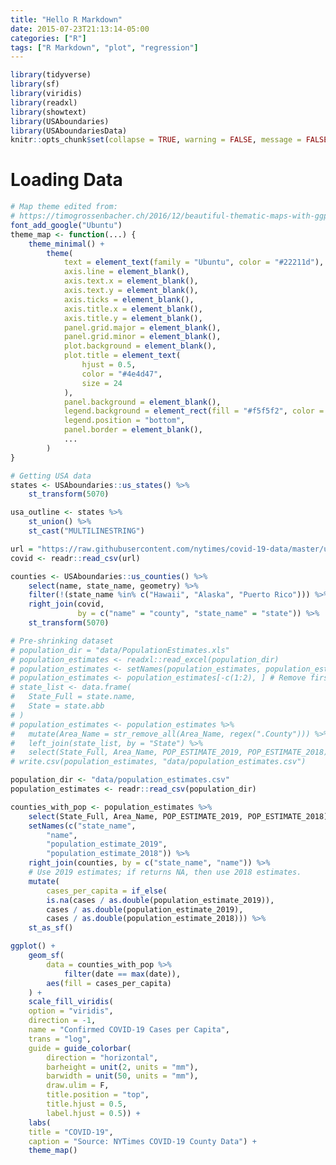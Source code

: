 ```yaml
---
title: "Hello R Markdown"
date: 2015-07-23T21:13:14-05:00
categories: ["R"]
tags: ["R Markdown", "plot", "regression"]
---
```


```r
library(tidyverse)
library(sf)
library(viridis)
library(readxl)
library(showtext)
library(USAboundaries)
library(USAboundariesData)
knitr::opts_chunk$set(collapse = TRUE, warning = FALSE, message = FALSE)
```

# Loading Data

```r
# Map theme edited from:
# https://timogrossenbacher.ch/2016/12/beautiful-thematic-maps-with-ggplot2-only/
font_add_google("Ubuntu")
theme_map <- function(...) {
    theme_minimal() +
        theme(
            text = element_text(family = "Ubuntu", color = "#22211d"),
            axis.line = element_blank(),
            axis.text.x = element_blank(),
            axis.text.y = element_blank(),
            axis.ticks = element_blank(),
            axis.title.x = element_blank(),
            axis.title.y = element_blank(),
            panel.grid.major = element_blank(),
            panel.grid.minor = element_blank(),
            plot.background = element_blank(),
            plot.title = element_text(
                hjust = 0.5,
                color = "#4e4d47",
                size = 24
            ),
            panel.background = element_blank(),
            legend.background = element_rect(fill = "#f5f5f2", color = NA),
            legend.position = "bottom",
            panel.border = element_blank(),
            ...
        )
}

# Getting USA data
states <- USAboundaries::us_states() %>%
    st_transform(5070)

usa_outline <- states %>%
    st_union() %>%
    st_cast("MULTILINESTRING")

url = "https://raw.githubusercontent.com/nytimes/covid-19-data/master/us-counties.csv"
covid <- readr::read_csv(url)

counties <- USAboundaries::us_counties() %>%
    select(name, state_name, geometry) %>%
    filter(!(state_name %in% c("Hawaii", "Alaska", "Puerto Rico"))) %>%
    right_join(covid,
               by = c("name" = "county", "state_name" = "state")) %>%
    st_transform(5070)

# Pre-shrinking dataset
# population_dir = "data/PopulationEstimates.xls"
# population_estimates <- readxl::read_excel(population_dir)
# population_estimates <- setNames(population_estimates, population_estimates[2, ]) # Set headers
# population_estimates <- population_estimates[-c(1:2), ] # Remove first two rows
# state_list <- data.frame(
#   State_Full = state.name,
#   State = state.abb
# )
# population_estimates <- population_estimates %>%
#   mutate(Area_Name = str_remove_all(Area_Name, regex(".County"))) %>%
#   left_join(state_list, by = "State") %>%
#   select(State_Full, Area_Name, POP_ESTIMATE_2019, POP_ESTIMATE_2018)
# write.csv(population_estimates, "data/population_estimates.csv")

population_dir <- "data/population_estimates.csv"
population_estimates <- readr::read_csv(population_dir)

counties_with_pop <- population_estimates %>%
    select(State_Full, Area_Name, POP_ESTIMATE_2019, POP_ESTIMATE_2018) %>%
    setNames(c("state_name",
        "name",
        "population_estimate_2019",
        "population_estimate_2018")) %>%
    right_join(counties, by = c("state_name", "name")) %>%
    # Use 2019 estimates; if returns NA, then use 2018 estimates.
    mutate(
        cases_per_capita = if_else(
        is.na(cases / as.double(population_estimate_2019)),
        cases / as.double(population_estimate_2019),
        cases / as.double(population_estimate_2018))) %>%
    st_as_sf()

ggplot() +
    geom_sf(
        data = counties_with_pop %>%
            filter(date == max(date)),
        aes(fill = cases_per_capita)
    ) +
    scale_fill_viridis(
    option = "viridis",
    direction = -1,
    name = "Confirmed COVID-19 Cases per Capita",
    trans = "log",
    guide = guide_colorbar(
        direction = "horizontal",
        barheight = unit(2, units = "mm"),
        barwidth = unit(50, units = "mm"),
        draw.ulim = F,
        title.position = "top",
        title.hjust = 0.5,
        label.hjust = 0.5)) +
    labs(
    title = "COVID-19",
    caption = "Source: NYTimes COVID-19 County Data") +
    theme_map()
```